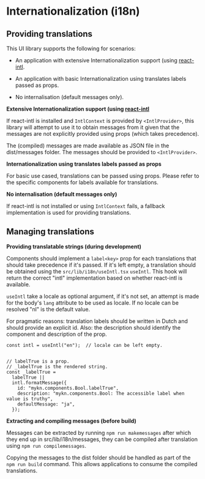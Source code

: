 
<Meta title="Manual/Internationalization"/>

Internationalization (i18n)
===


## Providing translations

This UI library supports the following for scenarios:

- An application with extensive Internationalization support
  (using [react-intl](https://formatjs.io/docs/react-intl/).

- An application with basic Internationalization using translates labels
  passed as props.

- No internalisation (default messages only).

**Extensive Internationalization support (using [react-intl](https://formatjs.io/docs/react-intl/)**

If react-intl is installed and `IntlContext` is provided by `<IntlProvider>`, this library will attempt to use it to
obtain messages from it given that the messages are not explicitly provided using props (which takes precedence).

The (compiled) messages are made available as JSON file in the dist/messages folder. The messages should be provided to
`<IntlProvider>`.


**Internationalization using translates labels passed as props**

For basic use cased, translations can be passed using props. Please refer to the specific components for labels
available for translations.


**No internalisation (default messages only)**

If react-intl is not installed or using `IntlContext` fails, a fallback implementation is used for providing translations.


## Managing translations

**Providing translatable strings (during development)**

Components should implement a `label<key>` prop for each translations that should take precedence if it's passed. If
it's left empty, a translation should be obtained using the `src/lib/i18n/useIntl.tsx` `useIntl`. This hook will return
the correct "intl" implementation based on whether react-intl is available.

`useIntl` take a locale as optional argument, if it's not set, an attempt is made for the body's `lang` attribute to be
 used as locale. If no locale can be resolved "nl" is the default  value.

 For pragmatic reasons: translation labels should be written in Dutch and should provide an explicit id. Also: the
 description should identify the component and description of the prop.

```tsx
const intl = useIntl("en");  // locale can be left empty.


// labelTrue is a prop.
// _labelTrue is the rendered string.
const _labelTrue =
  labelTrue ||
  intl.formatMessage({
    id: "mykn.components.Bool.labelTrue",
    description: "mykn.components.Bool: The accessible label when value is truthy",
    defaultMessage: "ja",
  });
```

**Extracting and compiling messages (before build)**

Messages can be extracted by running `npm run makemessages` after which they end up in src/lib/i18n/messages, they can
be compiled after translation using `npm run compilemessages`.

Copying the messages to the dist folder should be handled as part of the `npm run build` command. This allows
applications to consume the compiled translations.
